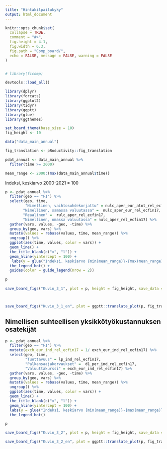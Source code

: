 ```yaml
---
title: "Hintakilpailukyky"
output: html_document
---
```


```r
knitr::opts_chunk$set(
  collapse = TRUE,
  comment = "#>", 
  fig.height = 4.1,
  fig.width = 6.3,
  fig.path = "Comp_board/", 
  echo = FALSE, message = FALSE, warning = FALSE
)


# library(ficomp)

devtools::load_all()

library(dplyr)
library(forcats)
library(ggplot2)
library(tidyr)
library(ggptt)
library(glue)
library(ggthemes)

set_board_theme(base_size = 10)
fig_height <- 10

data("data_main_annual")

fig_translation <- pRoductivity::fig_translation

pdat_annual <- data_main_annual %>% 
  filter(time >= 2000)

mean_range <- 2000:(max(data_main_annual$time))


```


Indeksi, keskiarvo 2000-2021 = 100

```r

p <- pdat_annual %>% 
  filter(geo == "FI") %>% 
  select(geo, time, 
         "Nimellinen, vaihtosuhdekorjattu" = nulc_aper_eur_atot_rel_ecfin17, 
        "Nimellinen, samassa valuutassa" =  nulc_aper_eur_rel_ecfin17,
        "Reaalinen" =  rulc_aper_rel_ecfin17, 
        "Nimellinen, omassa valuutassa" = nulc_aper_rel_ecfin17) %>% 
  gather(vars, values, -geo, -time) %>% 
  group_by(geo, vars) %>% 
  mutate(values = rebase(values, time, mean_range)) %>% 
  ungroup() %>% 
  ggplot(aes(time, values, color = vars)) +
  geom_line() +
  the_title_blank(c("x", "l")) +
  geom_hline(yintercept = 100) +
   labs(y = glue("Indeksi, keskiarvo {min(mean_range)}-{max(mean_range)} = 100")) +
  the_legend_bot() +
  guides(color = guide_legend(nrow = 2)) 

p
  
save_board_figs("Kuvio_3_1", plot = p, height = fig_height, save_data = TRUE)



save_board_figs("Kuvio_3_1_en", plot = ggptt::translate_plot(p, fig_translation), height = fig_height, save_data = TRUE)

```



## Nimellisen suhteellisen yksikkötyökustannuksen osatekijät

```r

p <- pdat_annual %>% 
  filter(geo == "FI") %>% 
  mutate(exch_eur_ind_rel_ecfin17 = 1/ exch_eur_ind_rel_ecfin17) %>% 
  select(geo, time, 
         "Tuottavuus" = lp_ind_rel_ecfin17, 
         "Palkansaajakorvaukset" =  d1_per_ind_rel_ecfin17, 
         "Valuuttakurssi" = exch_eur_ind_rel_ecfin17) %>% 
  gather(vars, values, -geo, -time) %>% 
  group_by(geo, vars) %>% 
  mutate(values = rebase(values, time, mean_range)) %>% 
  ungroup() %>% 
  ggplot(aes(time, values, color = vars)) +
  geom_line() +
  the_title_blank(c("x", "l")) +
  geom_hline(yintercept = 100) +
  labs(y = glue("Indeksi, keskiarvo {min(mean_range)}-{max(mean_range)} = 100")) +
  the_legend_bot()

p

save_board_figs("Kuvio_3_2", plot = p, height = fig_height, save_data = TRUE)

save_board_figs("Kuvio_3_2_en", plot = ggptt::translate_plot(p, fig_translation), height = fig_height, save_data = TRUE)

```





